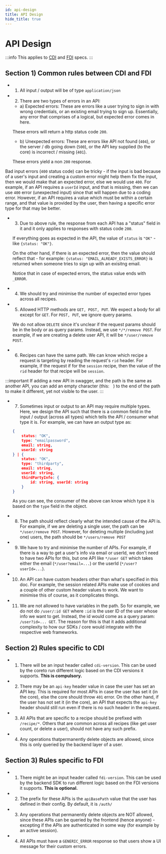 ```yaml
---
id: api-design
title: API Design
hide_title: true
---
```


# API Design

:::info
This applies to [CDI](https://app.swaggerhub.com/apis/supertokens/CDI) and [FDI](https://app.swaggerhub.com/apis/supertokens/FDI) specs.
:::

## Section 1) Common rules between CDI and FDI
- 1) All input / output will be of type `application/json`
- 2) There are two types of errors in an API:
   - a) Expected errors: These are errors like a user trying to sign in with wrong credentials, or an existing email trying to sign up. Essentially, any error that comprises of a logical, but expected error comes in here.

   These errors will return a http status code `200`.
   - b) Unexpected errors: These are errors like API not found (`404`), or the server / db going down (`500`), or the API key supplied (to the core) is incorrect / missing (`401`).

   These errors yield a non `200` response.
 
 Bad input errors (`400` status code) can be tricky - if the input is bad because of a user's input and creating a custom error might help them fix the input, then we would make that an expected error, else we would use `400`. For example, if an API requires a `userId` input, and that is missing, then we can use `400` error (unexpected input) since that will happen due to a coding error. However, if an API requires a value which must be within a certain range, and that value is provided by the user, then having a specific error type for that may be better.

- 3) Due to above rule, the response from each API has a "status" field in it and it only applies to responses with status code `200`.

   If everything goes as expected in the API, the value of `status` is `"OK"` - like `{status: "OK"}`.

   On the other hand, if there is an expected error, then the value should reflect that - for example: `{status: "EMAIL_ALREADY_EXISTS_ERROR}` is returned when someone tries to sign up with an exisitng email.

   Notice that in case of expected errors, the status value ends with `_ERROR`.

- 4) We should try and minimise the number of expected error types across all recipes.

- 5) Allowed HTTP methods are `GET, POST, PUT`. We expect a body for all except for `GET`. For `POST, PUT`, we ignore query params.

   We do not allow `DELETE` since it's unclear if the request params should be in the body or as query params. Instead, we use `*/*/remove POST`. For example, if we are creating a delete user API, it will be `*/user/remove POST`.

- 6) Recipes can have the same path. We can know which recipe a request is targeting by reading the request's `rid` header. For example, if the request if for the `session` recipe, then the value of the `rid` header for that recipe will be `session`.

:::important
If adding a new API in swagger, and the path is the same as another API, you can add an empty character (this: `⠀`) to the end of the path to make it different, yet not visible to the user.
:::

- 7) Sometimes input or output to an API may require multiple types. Here, we design the API such that there is a common field in the input / output (across all types) which tells the API / consumer what type it is. For example, we can have an output type as:
   ```json
   {
       status: "OK",
       type: "emailpassword",
       email: string,
       userId: string
   } | {
       status: "OK",
       type: "thirdparty",
       email: string,
       userId: string,
       thirdPartyInfo: {
           id: string, userId: string
       }
   }
   ```

   As you can see, the consumer of the above can know which type it is based on the `type` field in the object.

- 8) The path should reflect clearly what the intended cause of the API is. For example, if we are deleting a single user, the path can be `*/user/remove POST`. However, for deleting multiple (including just one) users, the path should be `*/users/remove POST`

- 9) We have to try and minimise the number of APIs. For example, if there is a way to get a user's info via email or userId, we don't need to have two APIs for this, but one API like `*/user GET` which takes either the email (`*/user?email=...`) or the userId (`*/user?userId=...`).

- 10) An API can have custom headers other than what's specified in this doc. For example, the session related APIs make use of cookies and a couple of other custom header values to work. We want to minimise this of course, as it complicates things.

- 11) We are not allowed to have variables in the path. So for example, we do not do `/user/:id GET` where `:id` is the user ID of the user whose info we want to get. Instead, the id would come as a query param: `/user?id=... GET`. The reason for this is that it adds additional complexity to how our SDKs / core would integrate with the respective web frameworks.

## Section 2) Rules specific to CDI

- 1) There will be an input header called `cdi-version`. This can be used by the coreto run different logic based on the CDI versions it supports. **This is compulsory.**

- 2) There may be an `api-key` header value in case the user has set an API key. This is required for most APIs in case the user has set it (in the core), else the core should throw `401` error. On the other hand, if the user has not set it (in the core), an API that expects the `api-key` header should still run even if there is no such header in the request.

- 3) All APIs that are specific to a recipe should be prefixed with `/recipe/*`. Others that are common across all recipes (like get user count, or delete a user), should not have any such prefix.

- 4) Any operations thatpermanently delete objects are allowed, since this is only queried by the backend layer of a user.

## Section 3) Rules specific to FDI

- 1) There might be an input header called `fdi-version`. This can be used by the backend SDK to run different logic based on the FDI versions it supports. **This is optional.**

- 2) The prefix for these APIs is the `apiBasePath` value that the user has defined in their config. By default, it is `/auth/`

- 3) Any operations that permanently delete objects are NOT allowed, since these APIs can be queried by the frontend (hence anyone) - excepting if the APIs are authenticated in some way (for example by an active session).

- 4) All APIs must have a `GENERIC_ERROR` response so that users show a UI message for their custom errors.